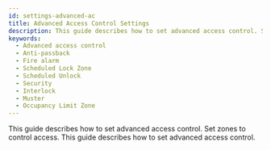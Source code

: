```yaml
---
id: settings-advanced-ac
title: Advanced Access Control Settings
description: This guide describes how to set advanced access control. Set zones to control access.
keywords:
  - Advanced access control
  - Anti-passback
  - Fire alarm
  - Scheduled Lock Zone
  - Scheduled Unlock
  - Security
  - Interlock
  - Muster
  - Occupancy Limit Zone
---
```


This guide describes how to set advanced access control. Set zones to control access. This guide describes how to set advanced access control.

<Overview />
